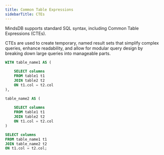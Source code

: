 ```yaml
---
title: Common Table Expressions
sidebarTitle: CTEs
---
```


MindsDB supports standard SQL syntax, including Common Table Expressions (CTEs).

CTEs are used to create temporary, named result sets that simplify complex queries, enhance readability, and allow for modular query design by breaking down large queries into manageable parts.

```sql
WITH table_name1 AS (
    
    SELECT columns
    FROM table1 t1
    JOIN table2 t2
    ON t1.col = t2.col
),

table_name2 AS (
    
    SELECT columns
    FROM table1 t1
    JOIN table2 t2
    ON t1.col = t2.col
)

SELECT columns
FROM table_name1 t1
JOIN table_name2 t2
ON t1.col = t2.col;
```
